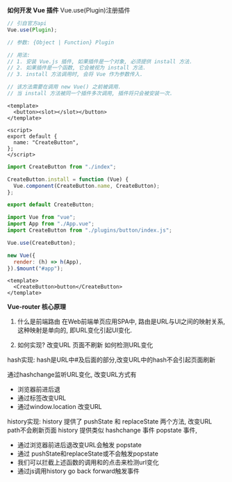 **如何开发 Vue 插件**
Vue.use(Plugin)注册插件

```js
// 引自官方api
Vue.use(Plugin);

// 参数: {Object | Function} Plugin

// 用法:
// 1. 安装 Vue.js 插件, 如果插件是一个对象, 必须提供 install 方法.
// 2. 如果插件是一个函数, 它会被视为 install 方法.
// 3. install 方法调用时, 会将 Vue 作为参数传入.

// 该方法需要在调用 new Vue() 之前被调用.
// 当 install 方法被同一个插件多次调用, 插件将只会被安装一次.
```

```vue title="button.vue"
<template>
  <button><slot></slot></button>
</template>

<script>
export default {
  name: "CreateButton",
};
</script>
```

```js title="plugins/button/index.js"
import CreateButton from "./index";

CreateButton.install = function (Vue) {
  Vue.component(CreateButton.name, CreateButton);
};

export default CreateButton;
```

```js title="main.js"
import Vue from "vue";
import App from "./App.vue";
import CreateButton from "./plugins/button/index.js";

Vue.use(CreateButton);

new Vue({
  render: (h) => h(App),
}).$mount("#app");
```

```vue
<template>
  <CreateButton>button</CreateButton>
</template>
```

**Vue-router 核心原理**

1. 什么是前端路由
在Web前端单页应用SPA中, 路由是URL与UI之间的映射关系, 这种映射是单向的, 即URL变化引起UI变化.

2. 如何实现?
改变URL 页面不刷新
如何检测URL变化

hash实现: hash是URL中#及后面的部分,改变URL中的hash不会引起页面刷新

通过hashchange监听URL变化, 改变URL方式有
- 浏览器前进后退
- 通过<a>标签改变URL
- 通过window.location 改变URL

history实现: history 提供了 pushState 和 replaceState 两个方法, 改变URL path不会刷新页面
history 提供类似 hashchange 事件 popstate 事件,
- 通过浏览器前进后退改变URL会触发 popstate
- 通过 pushState和replaceState或<a>不会触发popstate
- 我们可以拦截上述函数的调用和<a>的点击来检测url变化
- 通过js调用history go back forward触发事件
